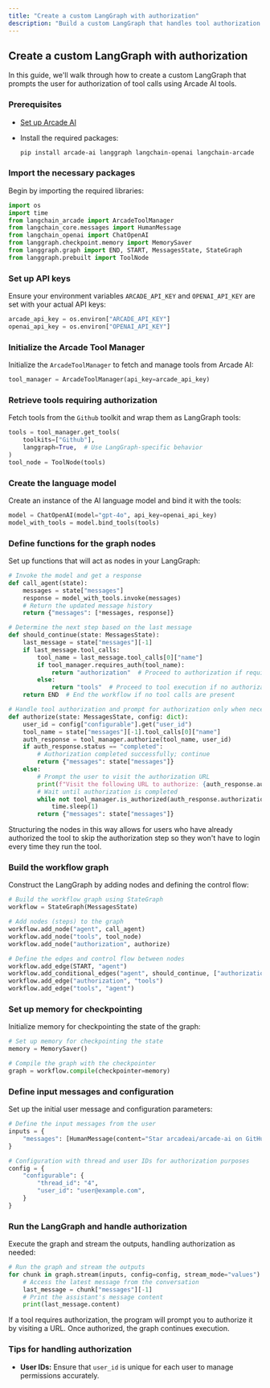 ```yaml
---
title: "Create a custom LangGraph with authorization"
description: "Build a custom LangGraph that handles tool authorization with Arcade AI"
---
```



## Create a custom LangGraph with authorization

In this guide, we'll walk through how to create a custom LangGraph that prompts the user for authorization of tool calls using Arcade AI tools.

### Prerequisites

- [Set up Arcade AI](/home/quickstart)
- Install the required packages:

  ```bash
  pip install arcade-ai langgraph langchain-openai langchain-arcade
  ```

<Steps>

### Import the necessary packages

Begin by importing the required libraries:

```python
import os
import time
from langchain_arcade import ArcadeToolManager
from langchain_core.messages import HumanMessage
from langchain_openai import ChatOpenAI
from langgraph.checkpoint.memory import MemorySaver
from langgraph.graph import END, START, MessagesState, StateGraph
from langgraph.prebuilt import ToolNode
```

### Set up API keys

Ensure your environment variables `ARCADE_API_KEY` and `OPENAI_API_KEY` are set with your actual API keys:

```python
arcade_api_key = os.environ["ARCADE_API_KEY"]
openai_api_key = os.environ["OPENAI_API_KEY"]
```

### Initialize the Arcade Tool Manager

Initialize the `ArcadeToolManager` to fetch and manage tools from Arcade AI:

```python
tool_manager = ArcadeToolManager(api_key=arcade_api_key)
```

### Retrieve tools requiring authorization

Fetch tools from the `Github` toolkit and wrap them as LangGraph tools:

```python
tools = tool_manager.get_tools(
    toolkits=["Github"],
    langgraph=True,  # Use LangGraph-specific behavior
)
tool_node = ToolNode(tools)
```

### Create the language model

Create an instance of the AI language model and bind it with the tools:

```python
model = ChatOpenAI(model="gpt-4o", api_key=openai_api_key)
model_with_tools = model.bind_tools(tools)
```

### Define functions for the graph nodes

Set up functions that will act as nodes in your LangGraph:

```python
# Invoke the model and get a response
def call_agent(state):
    messages = state["messages"]
    response = model_with_tools.invoke(messages)
    # Return the updated message history
    return {"messages": [*messages, response]}

# Determine the next step based on the last message
def should_continue(state: MessagesState):
    last_message = state["messages"][-1]
    if last_message.tool_calls:
        tool_name = last_message.tool_calls[0]["name"]
        if tool_manager.requires_auth(tool_name):
            return "authorization"  # Proceed to authorization if required
        else:
            return "tools"  # Proceed to tool execution if no authorization is needed
    return END  # End the workflow if no tool calls are present

# Handle tool authorization and prompt for authorization only when necessary
def authorize(state: MessagesState, config: dict):
    user_id = config["configurable"].get("user_id")
    tool_name = state["messages"][-1].tool_calls[0]["name"]
    auth_response = tool_manager.authorize(tool_name, user_id)
    if auth_response.status == "completed":
        # Authorization completed successfully; continue
        return {"messages": state["messages"]}
    else:
        # Prompt the user to visit the authorization URL
        print(f"Visit the following URL to authorize: {auth_response.authorization_url}")
        # Wait until authorization is completed
        while not tool_manager.is_authorized(auth_response.authorization_id):
            time.sleep(1)
        return {"messages": state["messages"]}
```

Structuring the nodes in this way allows for users who have already authorized the tool to skip the authorization step so they won't have to login every time they run the tool.

### Build the workflow graph

Construct the LangGraph by adding nodes and defining the control flow:

```python
# Build the workflow graph using StateGraph
workflow = StateGraph(MessagesState)

# Add nodes (steps) to the graph
workflow.add_node("agent", call_agent)
workflow.add_node("tools", tool_node)
workflow.add_node("authorization", authorize)

# Define the edges and control flow between nodes
workflow.add_edge(START, "agent")
workflow.add_conditional_edges("agent", should_continue, ["authorization", "tools", END])
workflow.add_edge("authorization", "tools")
workflow.add_edge("tools", "agent")
```

### Set up memory for checkpointing

Initialize memory for checkpointing the state of the graph:

```python
# Set up memory for checkpointing the state
memory = MemorySaver()

# Compile the graph with the checkpointer
graph = workflow.compile(checkpointer=memory)
```

### Define input messages and configuration

Set up the initial user message and configuration parameters:

```python
# Define the input messages from the user
inputs = {
    "messages": [HumanMessage(content="Star arcadeai/arcade-ai on GitHub!")],
}

# Configuration with thread and user IDs for authorization purposes
config = {
    "configurable": {
        "thread_id": "4",
        "user_id": "user@example.com",
    }
}
```

### Run the LangGraph and handle authorization

Execute the graph and stream the outputs, handling authorization as needed:

```python
# Run the graph and stream the outputs
for chunk in graph.stream(inputs, config=config, stream_mode="values"):
    # Access the latest message from the conversation
    last_message = chunk["messages"][-1]
    # Print the assistant's message content
    print(last_message.content)
```

If a tool requires authorization, the program will prompt you to authorize it by visiting a URL. Once authorized, the graph continues execution.

</Steps>

### Tips for handling authorization

- **User IDs:** Ensure that `user_id` is unique for each user to manage permissions accurately.

